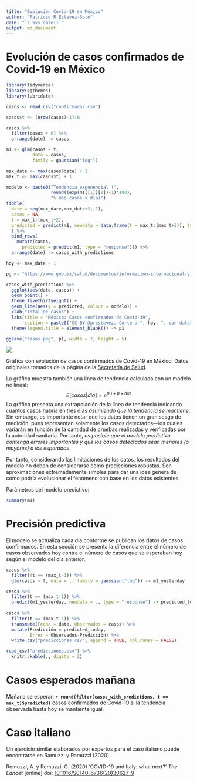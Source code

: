 ```yaml
---
title: "Evolución Covid-19 en México"
author: "Patricio R Estevez-Soto"
date: "`r Sys.Date()`"
output: md_document
---
```


# Evolución de casos confirmados de Covid-19 en México

```r

library(tidyverse)
library(ggthemes)
library(lubridate)

casos <- read_csv("confirmados.csv")

casos$t <- (nrow(casos)-1):0

casos %>%
  filter(casos > 0) %>%
  arrange(date) -> casos

m1 <- glm(casos ~ t, 
          data = casos,
          family = gaussian("log"))

max_date <- max(casos$date) + 1
max_t <- max(casos$t) + 1

modelo <- paste0("Tendencia exponencial (",
                 round((exp(m1[[1]][2])-1)*100),
                 "% más casos x día)")
tibble(
  date = seq(max_date,max_date+2, 1),
  casos = NA,
  t = max_t:(max_t+2),
  predicted = predict(m1, newdata = data.frame(t = max_t:(max_t+2)), type = "response")
  ) %>%
  bind_rows(
    mutate(casos,
      predicted = predict(m1, type = "response"))) %>%
  arrange(date) -> casos_with_predictions

hoy <- max_date - 1

pg <- "https://www.gob.mx/salud/documentos/informacion-internacional-y-nacional-sobre-nuevo-coronavirus-2019-ncov"

casos_with_predictions %>%
  ggplot(aes(date, casos)) + 
  geom_point() +
  theme_fivethirtyeight() +
  geom_line(aes(y = predicted, colour = modelo)) +
  xlab("Total de casos") + 
  labs(title = "México: Casos confirmados de Covid-19",
       caption = paste0("CC-BY @prestevez. Corte a ", hoy, ", con datos de \n", pg)) +
  theme(legend.title = element_blank()) -> p1

ggsave("casos.png", p1, width = 7, height = 5)

```

![](casos.png)

Gráfica con evolución de casos confirmados de Covid-19 en México. Datos originales tomados de la página de la [Secretaría de Salud](https://www.gob.mx/salud/documentos/informacion-internacional-y-nacional-sobre-nuevo-coronavirus-2019-ncov). 

La gráfica muestra también una linea de tendencia calculada con un modelo no lineal:
$$
E[casos | dia] = e^{\beta0 + \beta \times dia}
$$
La gráfica presenta una extrapolación de la línea de tendencia indicando cuantos casos habría en tres días *asumiendo que la tendencia se mantiene*. Sin embargo, es importante notar que los datos tienen un gran sesgo de medición, pues representan solamente los casos detectados---los cuales variarán en función de la cantidad de pruebas realizadas y verificadas por la autoridad sanitaria. Por tanto, *es posible que el modelo predictivo contenga errores importantes y que los casos detectados sean menores (o mayores) a los esperados*.

Por tanto, considerando las limitaciones de los datos, los resultados del modelo no deben de considerarse como predicciones robustas. Son aproximaciones extremadamente simples para dar una idea genera de cómo podría evolucionar el fenómeno con base en los datos existentes.

Parámetros del modelo predictivo:

```r
summary(m1)
```

# Precisión predictiva

El modelo se actualiza cada día conforme se publican los datos de casos confirmados. En esta sección se presenta la diferencia entre el número de casos observados hoy contra el número de casos que se esperaban hoy según el modelo del día anterior.

```r

casos %>%
  filter(!t == (max_t-1)) %>%
  glm(casos ~ t, data = ., family = gaussian("log")) -> m1_yesterday

casos %>%
  filter(t == (max_t-1)) %>%
  predict(m1_yesterday, newdata = ., type = "response") -> predicted_today
  
casos %>%
  filter(t == (max_t-1)) %>%
  transmute(Fecha = date, Observados = casos) %>%
  mutate(Predicción = predicted_today,
         Error = Observados-Predicción) %>%
  write_csv("predicciones.csv", append = TRUE, col_names = FALSE)

read_csv("predicciones.csv") %>%
  knitr::kable(., digits = 2)

```


# Casos esperados mañana

Mañana se esperan **`r round(filter(casos_with_predictions, t == max_t)$predicted)`** casos confirmados de Covid-19 si la tendencia observada hasta hoy se mantiente igual.


# Caso italiano

Un ejercicio similar elaborados por expertos para el caso italiano puede encontrarse en Ramuzzi y Ramuzzi (2020).

Remuzzi, A. y Remuzzi, G. (2020) 'COVID-19 and Italy: what next?' *The Lancet* [online] doi: [10.1016/S0140-6736(20)30627-9](https://doi.org/10.1016/S0140-6736(20)30627-9)




